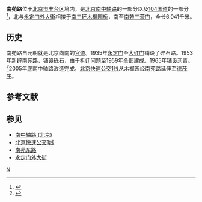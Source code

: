 {{Coord|39.8315048|116.4014953|type:landmark_region:CN-11_source:GoogleMaps|display=title}}
{{Infobox China Road
|中文道路名称 = 南苑路
|路牌类型=Beijing
|道路名称拼音 = NANYUAN LU
|道路方向 = NS
|图片 = BRT1 Heyinongchang Station (20180530131049).jpg
|图片说明 = 快速公交1线和义农场站
|道路属性 = 
|道路总长度 = 6.041
|规划总长度 =
|已通车长度 =
|车速限制 = 
|行车线数量 = 
|所在地区 = [[北京市|北京市]][[丰台区|丰台区]]
|起点 = [[木樨园桥|木樨园桥]]
|终点 = [[三营门|三营门]]
|道路命名日期 =
|命名缘由 = 
|道路旧名=
|道路动工日期=
|通车日期=
|相连路段 = [[永定门外大街|永定门外大街]]、[[南苑东路|南苑东路]]
|路段主要建筑 = 
}}

'''南苑路'''位于[[北京市|北京市]][[丰台区|丰台区]]境内，是[[北京|北京]][[南中轴路_(北京)|南中轴路]]的一部分以及[[104国道|104国道]]的一部分<ref>{{cite news|url=http://news.sina.com.cn/s/2003-07-29/0228459972s.shtml|title=三级路标 开车少走冤枉路|publisher=[[北京晨报|北京晨报]]|date=2003-07-29|accessdate=2018-05-31|archive-date=2019-05-14|archive-url=https://web.archive.org/web/20190514052550/http://news.sina.com.cn/s/2003-07-29/0228459972s.shtml|dead-url=no}}</ref>，北与[[永定门外大街|永定门外大街]]相接于[[北京三环路|南三环]][[木樨园桥|木樨园桥]]，南至[[南苑_(北京)|南苑]][[三营门|三营门]]，全长6.041千米。

== 历史 ==
南苑路自元朝就是北京向南的[[官道|官道]]。1935年[[永定门|永定门]]至[[大红门|大红门]]铺设了碎石路。1953年新辟南苑路，铺设砾石，由于拆迁问题至1959年全部建成。1965年铺设沥青。<ref name="difangzhi">{{cite book|title=《北京志·市政卷·道桥志》|year=2001|publisher=北京出版社|location=北京|isbn=7-200-04454-7}}</ref>2005年底南中轴路改造完成，[[北京快速公交1线|北京快速公交1线]]从木樨园经南苑路延伸至[[德茂庄|德茂庄]]。

== 参考文献 ==
{{Reflist}}

== 参见 ==
* [[南中轴路_(北京)|南中轴路 (北京)]]
* [[北京快速公交1线|北京快速公交1线]]
* [[南苑东路|南苑东路]]
* [[永定门外大街|永定门外大街]]

{{北京南中轴路}}

[[Category:北京市道路|N]]